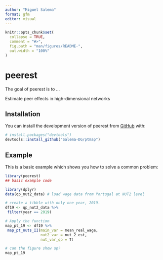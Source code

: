 ```yaml
---
author: "Miguel Salema"
format: gfm 
editor: visual
---
```


<!-- README.md is generated from README.Rmd. Please edit that file -->

```r
knitr::opts_chunk$set(
  collapse = TRUE,
  comment = "#>",
  fig.path = "man/figures/README-",
  out.width = "100%"
)
```

# peerest

<!-- badges: start -->

<!-- badges: end -->

The goal of peerest is to ...

Estimate peer effects in high-dimensional networks

## Installation

You can install the development version of peerest from [GitHub](https://github.com/) with:

``` r
# install.packages("devtools")
devtools::install_github("Salema-DG/ptmap")
```

## Example

This is a basic example which shows you how to solve a common problem:

```r
library(peerest)
## basic example code

library(dplyr)
data(qp_nut2_data) # load wage data from Portugal at NUT2 level

# create a tibble with only one year, 2019.
df19 <- qp_nut2_data %>%
 filter(year == 2019)

# Apply the function
map_pt_19 <- df19 %>%
 map_pt_nuts_II(main_var = mean_real_wage,
                nut2_var = nut_2_est,
                nut_var_qp = T)
```

```r
# can the figure show up?
map_pt_19
```
